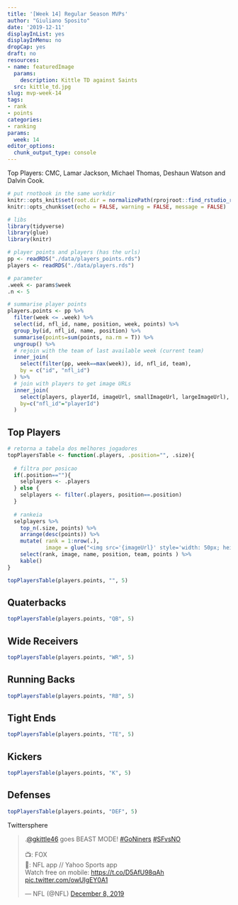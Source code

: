```yaml
---
title: '[Week 14] Regular Season MVPs'
author: "Giuliano Sposito"
date: '2019-12-11'
displayInList: yes
displayInMenu: no
dropCap: yes
draft: no
resources:
- name: featuredImage
  params:
    description: Kittle TD against Saints
  src: kittle_td.jpg
slug: mvp-week-14
tags:
- rank
- points
categories:
- ranking
params:
  week: 14
editor_options: 
  chunk_output_type: console
---
```


Top Players: CMC, Lamar Jackson, Michael Thomas, Deshaun Watson and Dalvin Cook.

<!--more-->

```r
# put rnotbook in the same workdir
knitr::opts_knit$set(root.dir = normalizePath(rprojroot::find_rstudio_root_file())) 
knitr::opts_chunk$set(echo = FALSE, warning = FALSE, message = FALSE)
```

```r
# libs
library(tidyverse)
library(glue)
library(knitr)

# player points and players (has the urls)
pp <- readRDS("./data/players_points.rds")
players <- readRDS("./data/players.rds")

# parameter
.week <- params$week
.n <- 5

# summarise player points
players.points <- pp %>% 
  filter(week <= .week) %>% 
  select(id, nfl_id, name, position, week, points) %>% 
  group_by(id, nfl_id, name, position) %>% 
  summarise(points=sum(points, na.rm = T)) %>% 
  ungroup() %>% 
  # rejoin with the team of last available week (current team)
  inner_join(
    select(filter(pp, week==max(week)), id, nfl_id, team),
    by = c("id", "nfl_id")
  ) %>% 
  # join with players to get image URLs
  inner_join(
    select(players, playerId, imageUrl, smallImageUrl, largeImageUrl),
    by=c("nfl_id"="playerId")
  )

```

## Top Players

```r

# retorna a tabela dos melhores jogadores
topPlayersTable <- function(.players, .position="", .size){
  
  # filtra por posicao 
  if(.position==""){
    selplayers <- .players
  } else {
    selplayers <- filter(.players, position==.position)  
  }
  
  # rankeia
  selplayers %>% 
    top_n(.size, points) %>% 
    arrange(desc(points)) %>% 
    mutate( rank = 1:nrow(.),
            image = glue("<img src='{imageUrl}' style='width: 50px; height: 50px'/>")) %>% 
    select(rank, image, name, position, team, points ) %>% 
    kable()
}

topPlayersTable(players.points, "", 5)

```


## Quaterbacks

```r

topPlayersTable(players.points, "QB", 5)

```

## Wide Receivers

```r

topPlayersTable(players.points, "WR", 5)

```

## Running Backs

```r

topPlayersTable(players.points, "RB", 5)

```

## Tight Ends

```r

topPlayersTable(players.points, "TE", 5)

```

## Kickers

```r

topPlayersTable(players.points, "K", 5)

```

## Defenses

```r

topPlayersTable(players.points, "DEF", 5)

```

Twittersphere

<blockquote class="twitter-tweet"><p lang="en" dir="ltr">.<a href="https://twitter.com/gkittle46?ref_src=twsrc%5Etfw">@gkittle46</a> goes BEAST MODE! <a href="https://twitter.com/hashtag/GoNiners?src=hash&amp;ref_src=twsrc%5Etfw">#GoNiners</a> <a href="https://twitter.com/hashtag/SFvsNO?src=hash&amp;ref_src=twsrc%5Etfw">#SFvsNO</a><br><br>📺: FOX<br>📱: NFL app // Yahoo Sports app<br>Watch free on mobile: <a href="https://t.co/D5AfU98qAh">https://t.co/D5AfU98qAh</a> <a href="https://t.co/owUIgEY0A1">pic.twitter.com/owUIgEY0A1</a></p>&mdash; NFL (@NFL) <a href="https://twitter.com/NFL/status/1203787269414350848?ref_src=twsrc%5Etfw">December 8, 2019</a></blockquote> <script async src="https://platform.twitter.com/widgets.js" charset="utf-8"></script>